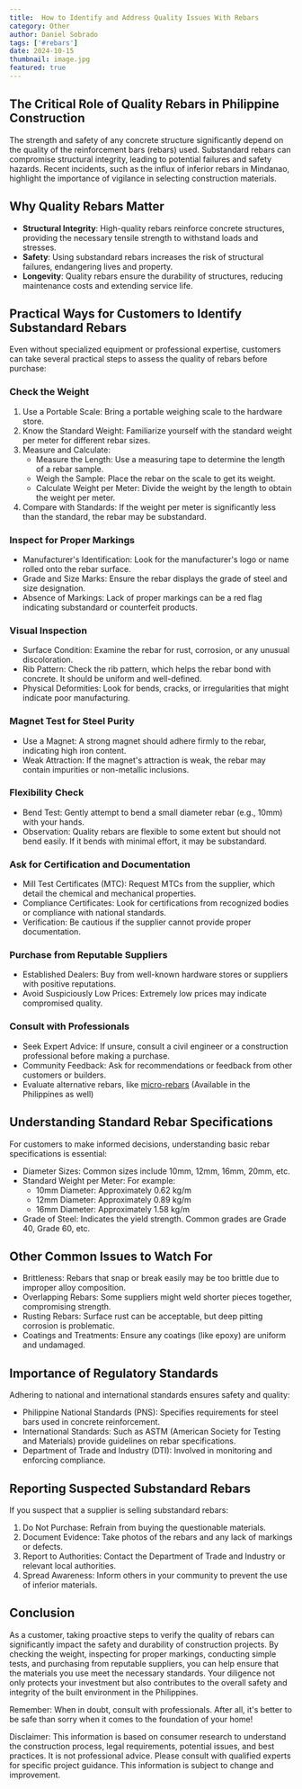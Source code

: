 ```yaml
---
title:  How to Identify and Address Quality Issues With Rebars
category: Other
author: Daniel Sobrado
tags: ['#rebars']
date: 2024-10-15
thumbnail: image.jpg
featured: true
---
```


## The Critical Role of Quality Rebars in Philippine Construction

The strength and safety of any concrete structure significantly depend on the quality of the reinforcement bars (rebars) used. Substandard rebars can compromise structural integrity, leading to potential failures and safety hazards. Recent incidents, such as the influx of inferior rebars in Mindanao, highlight the importance of vigilance in selecting construction materials.

## Why Quality Rebars Matter

* **Structural Integrity**: High-quality rebars reinforce concrete structures, providing the necessary tensile strength to withstand loads and stresses.
* **Safety**: Using substandard rebars increases the risk of structural failures, endangering lives and property.
* **Longevity**: Quality rebars ensure the durability of structures, reducing maintenance costs and extending service life.

## Practical Ways for Customers to Identify Substandard Rebars

Even without specialized equipment or professional expertise, customers can take several practical steps to assess the quality of rebars before purchase:

### Check the Weight

1. Use a Portable Scale: Bring a portable weighing scale to the hardware store.
2. Know the Standard Weight: Familiarize yourself with the standard weight per meter for different rebar sizes.
3. Measure and Calculate:
   * Measure the Length: Use a measuring tape to determine the length of a rebar sample.
   * Weigh the Sample: Place the rebar on the scale to get its weight.
   * Calculate Weight per Meter: Divide the weight by the length to obtain the weight per meter.
4. Compare with Standards: If the weight per meter is significantly less than the standard, the rebar may be substandard.

### Inspect for Proper Markings

* Manufacturer's Identification: Look for the manufacturer's logo or name rolled onto the rebar surface.
* Grade and Size Marks: Ensure the rebar displays the grade of steel and size designation.
* Absence of Markings: Lack of proper markings can be a red flag indicating substandard or counterfeit products.

### Visual Inspection

* Surface Condition: Examine the rebar for rust, corrosion, or any unusual discoloration.
* Rib Pattern: Check the rib pattern, which helps the rebar bond with concrete. It should be uniform and well-defined.
* Physical Deformities: Look for bends, cracks, or irregularities that might indicate poor manufacturing.

### Magnet Test for Steel Purity

* Use a Magnet: A strong magnet should adhere firmly to the rebar, indicating high iron content.
* Weak Attraction: If the magnet's attraction is weak, the rebar may contain impurities or non-metallic inclusions.

### Flexibility Check

* Bend Test: Gently attempt to bend a small diameter rebar (e.g., 10mm) with your hands.
* Observation: Quality rebars are flexible to some extent but should not bend easily. If it bends with minimal effort, it may be substandard.

### Ask for Certification and Documentation

* Mill Test Certificates (MTC): Request MTCs from the supplier, which detail the chemical and mechanical properties.
* Compliance Certificates: Look for certifications from recognized bodies or compliance with national standards.
* Verification: Be cautious if the supplier cannot provide proper documentation.

### Purchase from Reputable Suppliers

* Established Dealers: Buy from well-known hardware stores or suppliers with positive reputations.
* Avoid Suspiciously Low Prices: Extremely low prices may indicate compromised quality.

### Consult with Professionals

* Seek Expert Advice: If unsure, consult a civil engineer or a construction professional before making a purchase.
* Community Feedback: Ask for recommendations or feedback from other customers or builders.
* Evaluate alternative rebars, like [micro-rebars](https://www.helixsteel.com/products-services/helix-micro-rebar/) (Available in the Philippines as well)

## Understanding Standard Rebar Specifications

For customers to make informed decisions, understanding basic rebar specifications is essential:

* Diameter Sizes: Common sizes include 10mm, 12mm, 16mm, 20mm, etc.
* Standard Weight per Meter: For example:
  * 10mm Diameter: Approximately 0.62 kg/m
  * 12mm Diameter: Approximately 0.89 kg/m
  * 16mm Diameter: Approximately 1.58 kg/m
* Grade of Steel: Indicates the yield strength. Common grades are Grade 40, Grade 60, etc.

## Other Common Issues to Watch For

* Brittleness: Rebars that snap or break easily may be too brittle due to improper alloy composition.
* Overlapping Rebars: Some suppliers might weld shorter pieces together, compromising strength.
* Rusting Rebars: Surface rust can be acceptable, but deep pitting corrosion is problematic.
* Coatings and Treatments: Ensure any coatings (like epoxy) are uniform and undamaged.

## Importance of Regulatory Standards

Adhering to national and international standards ensures safety and quality:

* Philippine National Standards (PNS): Specifies requirements for steel bars used in concrete reinforcement.
* International Standards: Such as ASTM (American Society for Testing and Materials) provide guidelines on rebar specifications.
* Department of Trade and Industry (DTI): Involved in monitoring and enforcing compliance.

## Reporting Suspected Substandard Rebars

If you suspect that a supplier is selling substandard rebars:

1. Do Not Purchase: Refrain from buying the questionable materials.
2. Document Evidence: Take photos of the rebars and any lack of markings or defects.
3. Report to Authorities: Contact the Department of Trade and Industry or relevant local authorities.
4. Spread Awareness: Inform others in your community to prevent the use of inferior materials.

## Conclusion

As a customer, taking proactive steps to verify the quality of rebars can significantly impact the safety and durability of construction projects. By checking the weight, inspecting for proper markings, conducting simple tests, and purchasing from reputable suppliers, you can help ensure that the materials you use meet the necessary standards. Your diligence not only protects your investment but also contributes to the overall safety and integrity of the built environment in the Philippines.

Remember: When in doubt, consult with professionals. After all, it's better to be safe than sorry when it comes to the foundation of your home!

Disclaimer: This information is based on consumer research to understand the construction process, legal requirements, potential issues, and best practices. It is not professional advice. Please consult with qualified experts for specific project guidance. This information is subject to change and improvement.